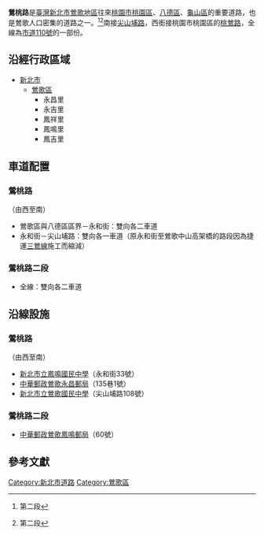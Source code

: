 {{Infobox TwRoad2|
|bgcolorh=darkgreen
|colorh=white
|code=[[市道110號|市道110號]]的一部份
|name=[[File:TW_CHW110.svg|24px]]鶯桃路
|enname=Yingtao Rd.
|level=聯外道路
|length=2.74
|start=[[尖山埔路|尖山埔路]]
|end=鶯歌八德區界，接[[桃鶯路_(八德區)|桃鶯路]]
|junc=[[建國路_(鶯歌區)|建國路]]、[[中山路_(鶯歌區)|中山路]]、<br/>[[File:TW_CHW110b.svg|24px]][[縣道110號#乙線|福德一路]]、[[鶯歌路|鶯歌路]]
}}
{{Infobox TwRoad2|
|bgcolorh=darkgreen
|colorh=white
|code=[[市道110號|市道110號]]的一部份
|name=[[File:TW_CHW110.svg|24px]]鶯桃路二段
|enname=Yingtao Rd.Sec.2
|level=聯外道路
|length=0.22
|start=鶯歌桃園區界，接[[桃鶯路_(桃園區)|桃鶯路]]
|end=鶯歌八德區界，接[[桃鶯路_(八德區)|桃鶯路]]
}}
'''鶯桃路'''是[[臺灣|臺灣]][[新北市|新北市]][[鶯歌區|鶯歌地區]]往來[[桃園市|桃園市]][[桃園區|桃園區]]、[[八德區|八德區]]、[[龜山區|龜山區]]的重要道路，也是鶯歌人口密集的道路之一。<ref>{{cite web |author1=林姍亭 |title=鶯桃路生活圈 交通議題吸建商推案 |url=http://home.appledaily.com.tw/article/index/20150815/36722200/build/鶯桃路生活圈交通議題吸建商推案 |website=蘋果地產 |date=2015-08-15 |archive-date=2015-12-02 |archive-url=https://web.archive.org/web/20151202085923/http://home.appledaily.com.tw/article/index/20150815/36722200/build/%E9%B6%AF%E6%A1%83%E8%B7%AF%E7%94%9F%E6%B4%BB%E5%9C%88%E4%BA%A4%E9%80%9A%E8%AD%B0%E9%A1%8C%E5%90%B8%E5%BB%BA%E5%95%86%E6%8E%A8%E6%A1%88 |dead-url=yes }}第二段</ref><ref>{{cite web |author1=陳俊雄 |title=塞爆了 有夠氣 |url=https://www.chinatimes.com/newspapers/20181212000667-260107 |website=中時電子報 |date=2018-12-12 |accessdate=2019-02-07 |archive-date=2019-02-07 |archive-url=https://web.archive.org/web/20190207015100/https://www.chinatimes.com/newspapers/20181212000667-260107 |dead-url=no }}第二段</ref>南接[[尖山埔路|尖山埔路]]，西銜接桃園市桃園區的[[桃鶯路_(桃園區)|桃鶯路]]，全線為[[市道110號|市道110號]]的一部份。

==沿經行政區域==
*[[新北市|新北市]]
**[[鶯歌區|鶯歌區]]
***永昌里
***永吉里
***鳳祥里
***鳳鳴里
***鳳吉里

==車道配置==
===鶯桃路===
（由西至南）
*鶯歌區與八德區區界－永和街：雙向各二車道
*永和街－尖山埔路：雙向各一車道（原永和街至鶯歌中山高架橋的路段因為捷運[[三鶯線|三鶯線]]施工而縮減）

===鶯桃路二段===
*全線：雙向各二車道

==沿線設施==
===鶯桃路===
（由西至南）
*[https://web.archive.org/web/20150402124213/http://www.fmjh.ntpc.edu.tw/default.asp 新北市立鳳鳴國民中學]（永和街33號）
*[[中華郵政|中華郵政]][https://www.post.gov.tw/post/internet/I_location/index_post.jsp?prsb_no=031140-2 鶯歌永昌郵局]{{Wayback|url=https://www.post.gov.tw/post/internet/I_location/index_post.jsp?prsb_no=031140-2 |date=20190207015215 }}（135巷1號）
*[[新北市立鶯歌國民中學|新北市立鶯歌國民中學]]（尖山埔路108號）

===鶯桃路二段===
*[[中華郵政|中華郵政]][https://www.post.gov.tw/post/internet/I_location/post.jsp?ID=1302&prsb_no=031138-7 鶯歌鳳鳴郵局]{{Wayback|url=https://www.post.gov.tw/post/internet/I_location/post.jsp?ID=1302&prsb_no=031138-7 |date=20190207020118 }}（60號）

==參考文獻==
{{reflist}}

{{DEFAULTSORT:Yingtao Road}}

[[Category:新北市道路|Category:新北市道路]]
[[Category:鶯歌區|Category:鶯歌區]]